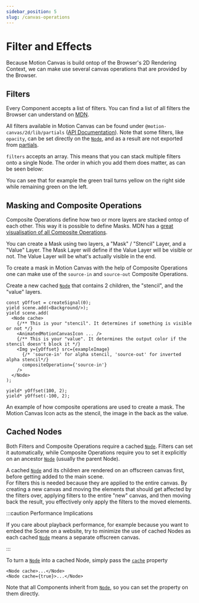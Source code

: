 ```yaml
---
sidebar_position: 5
slug: /canvas-operations
---
```



# Filter and Effects

Because Motion Canvas is build ontop of the Browser's 2D Rendering Context, we
can make use several canvas operations that are provided by the Browser.

## Filters

<AnimationPlayer name="canvas-operations-filters" />

Every Component accepts a list of filters. You can find a list of all filters
the Browser can understand on
[MDN](https://developer.mozilla.org/en-US/docs/Web/API/CanvasRenderingContext2D/filter).

All filters available in Motion Canvas can be found under
`@motion-canvas/2d/lib/partials`
([API Documentation](/api/2d/partials#Functions)). Note that some filters, like
`opacity`, can be set directly on the [`Node`](/api/2d/components/Node#opacity),
and as a result are not exported from [partials](/api/2d/partials#Functions).

`filters` accepts an array. This means that you can stack multiple filters onto
a single Node. The order in which you add them does matter, as can be seen
below:

<AnimationPlayer name="canvas-operations-filters-stacking" />

You can see that for example the green trail turns yellow on the right side
while remaining green on the left.

## Masking and Composite Operations

Composite Operations define how two or more layers are stacked ontop of each
other. This way it is possible to define Masks. MDN has a
[great visualisation of all Composite Operations](https://developer.mozilla.org/en-US/docs/Web/API/CanvasRenderingContext2D/globalCompositeOperation#operations).

You can create a Mask using two layers, a "Mask" / "Stencil" Layer, and a
"Value" Layer. The Mask Layer will define if the Value Layer will be visible or
not. The Value Layer will be what's actually visible in the end.

To create a mask in Motion Canvas with the help of Composite Operations one can
make use of the `source-in` and `source-out` Composite Operations.

Create a new cached [`Node`](/api/2d/components/Node) that contains 2 children,
the "stencil", and the "value" layers.

```tsx
const yOffset = createSignal(0);
yield scene.add(<Background/>);
yield scene.add(
  <Node cache>
    {/** This is your "stencil". It determines if something is visible or not */}
    <AnimatedMotionCanvasIcon ... />
    {/** This is your "value". It determines the output color if the stencil doesn't block it */}
    <Img y={yOffset} src={exampleImage}
      {/* 'source-in' for alpha stencil, 'source-out' for inverted alpha stencil*/}
      compositeOperation={'source-in'}
    />
  </Node>
);

yield* yOffset(100, 2);
yield* yOffset(-100, 2);
```

<AnimationPlayer name="canvas-operations-alpha-matte" />
An example of how composite operations are used to create a mask. The Motion Canvas
Icon acts as the stencil, the image in the back as the value.

## Cached Nodes

Both Filters and Composite Operations require a cached
[`Node`](/api/2d/components/Node). Filters can set it automatically, while
Composite Operations require you to set it explicitly on an ancestor
[`Node`](/api/2d/components/Node) (usually the parent Node).

A cached [`Node`](/api/2d/components/Node) and its children are rendered on an
offscreen canvas first, before getting added to the main scene.  
For filters this is needed because they are applied to the entire canvas. By
creating a new canvas and moving the elements that should get affected by the
filters over, applying filters to the entire "new" canvas, and then moving back
the result, you effectively only apply the filters to the moved elements.

:::caution Performance Implications

If you care about playback performance, for example because you want to embed
the Scene on a website, try to minimize the use of cached Nodes as each cached
[`Node`](/api/2d/components/Node) means a separate offscreen canvas.

:::

To turn a [`Node`](/api/2d/components/Node) into a cached Node, simply pass the
[`cache`](/api/2d/components/NodeProps/#cache) property

```tsx
<Node cache>...</Node>
<Node cache={true}>...</Node>
```

Note that all Components inherit from [`Node`](/api/2d/components/Node), so you
can set the property on them directly.
